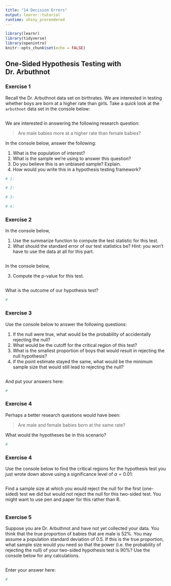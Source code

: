 ```yaml
---
title: "14 Decision Errors"
output: learnr::tutorial
runtime: shiny_prerendered
---
```


```r
library(learnr)
library(tidyverse)
library(openintro)
knitr::opts_chunk$set(echo = FALSE)
```


## One-Sided Hypothesis Testing with Dr. Arbuthnot

### Exercise 1

Recall the Dr. Arbuthnot data set on birthrates. We are interested in testing whether boys are born at a higher rate than girls. Take a quick look at the `arbuthnot` data set in the console below:

```r

```

We are interested in answering the following research question:

> Are male babies more at a higher rate than female babies?

In the console below, answer the following:

1. What is the population of interest?
2. What is the sample we're using to answer this question?
3. Do you believe this is an unbiased sample? Explain.
4. How would you write this in a hypothesis testing framework?

```r
# 1:

# 2:

# 3:

# 4:
```

### Exercise 2

In the console below,

1. Use the summarize function to compute the test statistic for this test.
2. What should the standard error of our test statistics be? Hint: you won't have to use the data at all for this part.

```r

```

In the console below,

3. Compute the p-value for this test.

```r

```

What is the outcome of our hypothesis test?

```r
# 
```

### Exercise 3

Use the console below to answer the following questions:

1. If the null were true, what would be the probability of accidentally rejecting the null?
2. What would be the cutoff for the critical region of this test?
3. What is the smallest proportion of boys that would result in rejecting the null hypothesis?
4. If the point estimate stayed the same, what would be the minimum sample size that would still lead to rejecting the null?

```r

```

And put your answers here:

```r
#
```

### Exercise 4

Perhaps a better research questions would have been:

> Are male and female babies born at the same rate?

What would the hypotheses be in this scenario?

```r
# 
```


### Exercise 4

Use the console below to find the critical regions for the hypothesis test you just wrote down above using a significance level of $\alpha=0.01$:

```r

```

Find a sample size at which you would reject the null for the first (one-sided) test we did but would not reject the null for this two-sided test. You might want to use pen and paper for this rather than R.

```r

```

### Exercise 5

Suppose you are Dr. Arbuthnot and have not yet collected your data. You think that the true proportion of babies that are male is 52%. You may assume a population standard deviation of 0.5. If this is the true proportion, what sample size would you need so that the power (i.e. the probability of rejecting the null) of your two-sided hypothesis test is 90%? Use the console below for any  calculations.

```r

```

Enter your answer here:

```r
# 
```

    